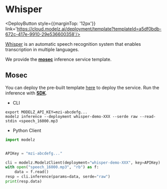 # Whisper


<DeployButton style={{marginTop: '12px'}} link='https://cloud.modelz.ai/deployment/template?templateId=a5df0bdb-672c-417e-9910-29e536600358'/>

[Whisper](https://openai.com/research/whisper) is an automatic speech recognition system that enables transcription in multiple languages.

We provide the [**mosec**](../mosec) inference service template.

## Mosec

You can deploy the pre-built template [here](https://cloud.modelz.ai/deployment/template) to deploy the service. Run the inference with [**SDK**](../../sdk).

- CLI
```shell copy
export MODELZ_API_KEY=mzi-abcdefg...
modelz inference --deployment whisper-demo-XXX --serde raw --read-stdin <speech_16000.mp3
```

- Python Client
```python copy
import modelz


APIKey = "mzi-abcdefg..."

cli = modelz.ModelzClient(deployment="whisper-demo-XXX", key=APIKey)
with open("speech_16000.mp3", "rb") as f:
    data = f.read()
resp = cli.inference(params=data, serde="raw")
print(resp.data)
```
